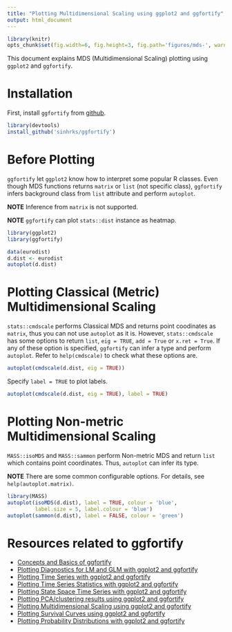 ```yaml
---
title: "Plotting Multidimensional Scaling using ggplot2 and ggfortify"
output: html_document
---
```


```r
library(knitr)
opts_chunk$set(fig.width=6, fig.height=3, fig.path='figures/mds-', warning=FALSE)
```

This document explains MDS (Multidimensional Scaling)  plotting using `ggplot2` and `ggfortify`. 

# Installation

First, install `ggfortify` from [github](https://github.com/sinhrks/ggfortify).

```r
library(devtools)
install_github('sinhrks/ggfortify')
```

# Before Plotting

`ggfortify` let `ggplot2` know how to interpret some popular R classes. Even though MDS functions returns `matrix` or `list` (not specific class), `ggfortify` infers background class from `list` attribute and perform `autoplot`.

**NOTE** Inference from `matrix` is not supported.

**NOTE** `ggfortify` can plot `stats::dist` instance as heatmap.

```r
library(ggplot2)
library(ggfortify)

data(eurodist)
d.dist <- eurodist
autoplot(d.dist)
```

# Plotting Classical (Metric) Multidimensional Scaling

`stats::cmdscale` performs Classical MDS and returns point coodinates as `matrix`, thus you can not use `autoplot` as it is. However, `stats::cmdscale` has some options to return `list`, `eig = TRUE`, `add = True` or `x.ret = True`. If any of these option is specified, `ggfortify` can infer a type and perform `autoplot`. Refer to `help(cmdscale)` to check what these options are.

```r
autoplot(cmdscale(d.dist, eig = TRUE))
```

Specify `label = TRUE` to plot labels.

```r
autoplot(cmdscale(d.dist, eig = TRUE), label = TRUE)
```

# Plotting Non-metric Multidimensional Scaling

`MASS::isoMDS` and `MASS::sammon` perform Non-metric MDS and return `list` which contains point coordinates. Thus, `autoplot` can infer its type.

**NOTE** There are some common configurable options. For details, see `help(autoplot.matrix)`.

```r
library(MASS)
autoplot(isoMDS(d.dist), label = TRUE, colour = 'blue',
         label.size = 5, label.colour = 'blue')
autoplot(sammon(d.dist), label = FALSE, colour = 'green')
```

# Resources related to ggfortify

* [Concepts and Basics of ggfortify](http://rpubs.com/sinhrks/basics)
* [Plotting Diagnostics for LM and GLM with ggplot2 and ggfortify](http://rpubs.com/sinhrks/plot_lm)
* [Plotting Time Series with ggplot2 and ggfortify](http://rpubs.com/sinhrks/plot_ts)
* [Plotting Time Series Statistics with ggplot2 and ggfortify](http://rpubs.com/sinhrks/plot_tsstats)
* [Plotting State Space Time Series with ggplot2 and ggfortify](http://rpubs.com/sinhrks/plot_ts_dlm)
* [Plotting PCA/clustering results using ggplot2 and ggfortify](http://rpubs.com/sinhrks/plot_pca)
* [Plotting Multidimensional Scaling using ggplot2 and ggfortify](http://rpubs.com/sinhrks/plot_mds)
* [Plotting Survival Curves using ggplot2 and ggfortify](http://rpubs.com/sinhrks/plot_surv)
* [Plotting Probability Distributions with ggplot2 and ggfortify](http://rpubs.com/sinhrks/plot_dist)
 
 　
